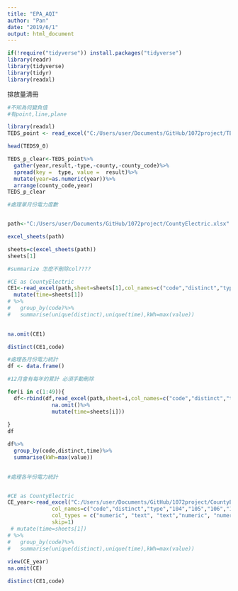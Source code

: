 ```yaml
---
title: "EPA_AQI"
author: "Pan"
date: "2019/6/1"
output: html_document
---
```

```r
if(!require("tidyverse")) install.packages("tidyverse")
library(readr)
library(tidyverse)
library(tidyr)
library(readxl)
```


排放量清冊 
```r
#不知為何變負值
#有point,line,plane

library(readxl)
TEDS_point <- read_excel("C:/Users/user/Documents/GitHub/1072project/TEDS9.0.xlsx")

head(TEDS9_0)

TEDS_p_clear<-TEDS_point%>%
  gather(year,result,-type,-county,-county_code)%>%
  spread(key =  type, value =  result)%>%
  mutate(year=as.numeric(year))%>%
  arrange(county_code,year)
TEDS_p_clear
```

```r

#處理單月份電力度數


path<-"C:/Users/user/Documents/GitHub/1072project/CountyElectric.xlsx"

excel_sheets(path)

sheets=c(excel_sheets(path))
sheets[1]

#summarize 怎麼不刪除col????

#CE as CountyElectric
CE1<-read_excel(path,sheet=sheets[1],col_names=c("code","distinct","type","number","contract","value"),skip=1)%>%
  mutate(time=sheets[1])
# %>%
#   group_by(code)%>%
#   summarise(unique(distinct),unique(time),kWh=max(value))
  

na.omit(CE1)

distinct(CE1,code)

```

```r
#處理各月份電力統計
df <- data.frame()

#12月會有每年的累計 必須手動刪除

for(i in c(1:49)){
  df<-rbind(df,read_excel(path,sheet=i,col_names=c("code","distinct","type","number","contract","value"),skip=1)%>%
              na.omit()%>%
              mutate(time=sheets[i]))
              
}
df

df%>%
  group_by(code,distinct,time)%>%
  summarise(kWh=max(value))
  

```



```r
#處理各年份電力統計


#CE as CountyElectric
CE_year<-read_excel("C:/Users/user/Documents/GitHub/1072project/CountyElectric_year.xlsx",
              col_names=c("code","distinct","type","104","105","106","107"),
              col_types = c("numeric", "text", "text","numeric", "numeric", "numeric","numeric"),
              skip=1)
 # mutate(time=sheets[1])
# %>%
#   group_by(code)%>%
#   summarise(unique(distinct),unique(time),kWh=max(value))
  
view(CE_year)
na.omit(CE)

distinct(CE1,code)


```




